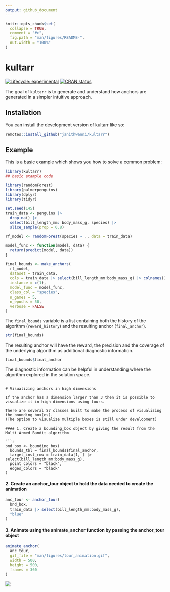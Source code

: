 ```yaml
---
output: github_document
---
```


<!-- README.md is generated from README.Rmd. Please edit that file -->

```r
knitr::opts_chunk$set(
  collapse = TRUE,
  comment = "#>",
  fig.path = "man/figures/README-",
  out.width = "100%"
)
```

# kultarr

<!-- badges: start -->
[![Lifecycle: experimental](https://img.shields.io/badge/lifecycle-experimental-orange.svg)](https://lifecycle.r-lib.org/articles/stages.html#experimental)
[![CRAN status](https://www.r-pkg.org/badges/version/kultarr)](https://CRAN.R-project.org/package=kultarr)
<!-- badges: end -->

The goal of `kultarr` is to generate and understand how anchors are generated in a simpler intuitive approach.


## Installation

You can install the development version of kultarr like so:

``` r
remotes::install_github("janithwanni/kultarr")
```

## Example

This is a basic example which shows you how to solve a common problem:

```r
library(kultarr)
## basic example code

library(randomForest)
library(palmerpenguins)
library(dplyr)
library(tidyr)

set.seed(145)
train_data <- penguins |> 
  drop_na() |>
  select(bill_length_mm: body_mass_g, species) |>
  slice_sample(prop = 0.8)

rf_model <- randomForest(species ~ ., data = train_data)

model_func <- function(model, data) {
  return(predict(model, data))
}

final_bounds <- make_anchors(
  rf_model,
  dataset = train_data,
  cols = train_data |> select(bill_length_mm:body_mass_g) |> colnames(),
  instance = c(1),
  model_func = model_func,
  class_col = "species",
  n_games = 5,
  n_epochs = 50,
  verbose = FALSE
)
```

The `final_bounds` variable is a list containing both the history of the algorithm (`reward_history`) and the resulting anchor (`final_anchor`).

```r
str(final_bounds)
```

The resulting anchor will have the reward, the precision and the coverage of the underlying algorithm as additional diagnostic information.

```r
final_bounds$final_anchor
```

The diagnostic information can be helpful in understanding where the algorithm explored in the solution space.


```

# Visualizing anchors in high dimensions

If the anchor has a dimension larger than 3 then it is possible to visualize it in high dimensions using tours.

There are several S7 classes built to make the process of visualizing the bounding box(es).
(The option to visualize multiple boxes is still under development)

#### 1. Create a bounding_box object by giving the result from the Multi Armed Bandit algorithm

```r
bnd_box <- bounding_box(
  bounds_tbl = final_bounds$final_anchor,
  target_inst_row = train_data[1, ] |> select(bill_length_mm:body_mass_g),
  point_colors = "black",
  edges_colors = "black"
)
```

#### 2. Create an anchor_tour object to hold the data needed to create the animation

```r
anc_tour <- anchor_tour(
  bnd_box,
  train_data |> select(bill_length_mm:body_mass_g),
  "blue"
)
```

#### 3. Animate using the animate_anchor function by passing the anchor_tour object

```r
animate_anchor(
  anc_tour,
  gif_file = "man/figures/tour_animation.gif",
  width = 500,
  height = 500,
  frames = 360
)
```

![](man/figures/tour_animation.gif)
